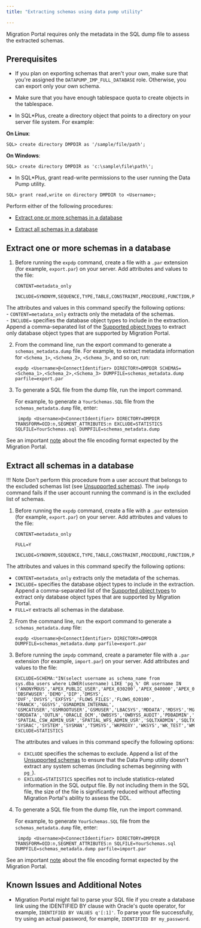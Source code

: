 ```yaml
---
title: "Extracting schemas using data pump utility"

---
```


Migration Portal requires only the metadata in the SQL dump file to assess the extracted schemas.

## Prerequisites

- If you plan on exporting schemas that aren't your own, make sure that you're assigned the `DATAPUMP_IMP_FULL_DATABASE` role. Otherwise, you can export only your own schema.

-  Make sure that you have enough tablespace quota to create objects in the tablespace.

- In SQL\*Plus, create a directory object that points to a directory on your server file system. For example:
 
 **On Linux**:

 `SQL> create directory DMPDIR as '/sample/file/path';`
 
 **On Windows**:

 `SQL> create directory DMPDIR as 'c:\sample\file\path\';`

- In SQL\*Plus, grant read-write permissions to the user running the Data Pump utility.

 `SQL> grant read,write on directory DMPDIR to <Username>;`

Perform either of the following procedures:

- [Extract one or more schemas in a database](#extract-one-or-more-schemas-in-a-database)

- [Extract all schemas in a database](#extract-all-schemas-in-a-database)

## Extract one or more schemas in a database

1. Before running the `expdp` command, create a file with a `.par` extension (for example, `export.par`) on your server. Add attributes and values to the file: 

   ```text
   CONTENT=metadata_only

   INCLUDE=SYNONYM,SEQUENCE,TYPE,TABLE,CONSTRAINT,PROCEDURE,FUNCTION,PACKAGE,INDEX,MATERIALIZED_VIEW,VIEW,TRIGGER,DB_LINK	
   ```
 
  The attributes and values in this command specify the following options:  
    - `CONTENT=metadata_only` extracts only the metadata of the schemas.  
    - `INCLUDE=` specifies the database object types to include in the extraction. Append a comma-separated list of the [Supported object types](../01_mp_schema_extraction/#supported-object-types) to extract only database object types that are supported by Migration Portal. 


2. From the command line, run the export command to generate a `schemas_metadata.dump` file. For example, to extract metadata information for `<Schema_1>`, `<Schema_2>`, `<Schema_3>`, and so on, run:
 
   ```shell
   expdp <Username>@<ConnectIdentifier> DIRECTORY=DMPDIR SCHEMAS=<Schema_1>,<Schema_2>,<Schema_3> DUMPFILE=schemas_metadata.dump parfile=export.par
   ```

3. To generate a SQL file from the dump file, run the import command. 

   For example, to generate a `YourSchemas.SQL` file from the `schemas_metadata.dump` file, enter:
 
   ```shell
    impdp <Username>@<ConnectIdentifier> DIRECTORY=DMPDIR TRANSFORM=OID:n,SEGMENT_ATTRIBUTES:n EXCLUDE=STATISTICS SQLFILE=YourSchemas.sql DUMPFILE=schemas_metadata.dump

   ```

See an important [note](../01_mp_schema_extraction/#about-file-encoding) about the file encoding format expected by the Migration Portal.  

## Extract all schemas in a database

!!! Note
    Don't perform this procedure from a user account that belongs to the excluded schemas list (see [Unsupported schemas](../01_mp_schema_extraction/#unsupported-schemas)). The `impdp` command fails if the user account running the command is in the excluded list of schemas.


1. Before running the `expdp` command, create a file with a `.par` extension (for example, `export.par`) on your server. Add attributes and values to the file: 

   ```text
   CONTENT=metadata_only

   FULL=Y

   INCLUDE=SYNONYM,SEQUENCE,TYPE,TABLE,CONSTRAINT,PROCEDURE,FUNCTION,PACKAGE,INDEX,MATERIALIZED_VIEW,VIEW,TRIGGER,DB_LINK	
   ```
 The attributes and values in this command specify the following options:  
   - `CONTENT=metadata_only` extracts only the metadata of the schemas.  
   - `INCLUDE=` specifies the database object types to include in the extraction. Append a comma-separated list of the [Supported object types](../01_mp_schema_extraction/#supported-object-types) to extract only database object types that are supported by Migration Portal.
   - `FULL=Y` extracts all schemas in the database.


2. From the command line, run the export command to generate a `schemas_metadata.dump` file:
 
    ```shell
    expdp <Username>@<ConnectIdentifier> DIRECTORY=DMPDIR DUMPFILE=schemas_metadata.dump parfile=export.par
    ```

3. Before running the `impdp` command, create a parameter file with a `.par` extension (for example, `import.par`) on your server. Add attributes and values to the file:
   
   ```text
   EXCLUDE=SCHEMA:"IN(select username as schema_name from sys.dba_users where LOWER(username) LIKE 'pg_%' OR username IN
   ('ANONYMOUS','APEX_PUBLIC_USER','APEX_030200','APEX_040000','APEX_040200','APPQOSSYS','AUDSYS','CTXSYS','DMSYS','DBSNMP',
   'DBSFWUSER','DEMO','DIP','DMSYS', 'DVF','DVSYS','EXFSYS','FLOWS_FILES','FLOWS_020100', 'FRANCK','GGSYS','GSMADMIN_INTERNAL',
   'GSMCATUSER','GSMROOTUSER','GSMUSER','LBACSYS','MDDATA','MDSYS','MGMT_VIEW','OJVMSYS','OLAPSYS','ORDPLUGINS','ORDSYS',
   'ORDDATA','OUTLN','ORACLE_OCM','OWBSYS','OWBYSS_AUDIT','PDBADMIN','RMAN','REMOTE_SCHEDULER_AGENT','SI_INFORMTN_SCHEMA',
   'SPATIAL_CSW_ADMIN_USR','SPATIAL_WFS_ADMIN_USR','SQLTXADMIN','SQLTXPLAIN','SYS$UMF','SYS','SYSBACKUP','SYSDG','SYSKM',
   'SYSRAC','SYSTEM','SYSMAN','TSMSYS','WKPROXY','WKSYS','WK_TEST','WMSYS','XDB','XS$NULL'))"
   EXCLUDE=STATISTICS
   ```
   The attributes and values in this command specify the following options:
   - `EXCLUDE` specifies the schemas to exclude. Append a list of the [Unsupported schemas](../01_mp_schema_extraction/#unsupported-schemas) to ensure that the Data Pump utility doesn't extract any system schemas (including schemas beginning with `pg_`).
   - `EXCLUDE=STATISTICS` specifies not to include statistics-related information in the SQL output file. By not including them in the SQL file, the size of the file is significantly reduced without affecting Migration Portal's ability to assess the DDL.

4. To generate a SQL file from the dump file, run the import command. 

   For example, to generate `YourSchemas.SQL` file from the `schemas_metadata.dump` file, enter:
 
   ```shell
    impdp <Username>@<ConnectIdentifier> DIRECTORY=DMPDIR TRANSFORM=OID:n,SEGMENT_ATTRIBUTES:n SQLFILE=YourSchemas.sql DUMPFILE=schemas_metadata.dump parfile=import.par
   ```
See an important [note](../01_mp_schema_extraction/#about-file-encoding) about the file encoding format expected by the Migration Portal.

## Known Issues and Additional Notes

- Migration Portal might fail to parse your SQL file if you create a database link using the IDENTIFIED BY clause with Oracle's quote operator, for example, `IDENTIFIED BY VALUES q'[:1]'`. To parse your file successfully, try using an actual password, for example, `IDENTIFIED BY my_password`.
